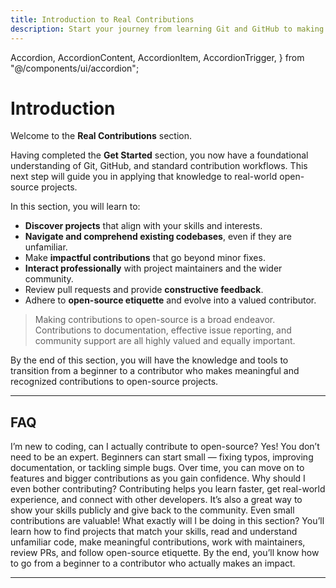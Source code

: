 ```yaml
---
title: Introduction to Real Contributions
description: Start your journey from learning Git and GitHub to making meaningful open-source contributions. Understand how to find projects, interact with communities, and contribute effectively.
---
```


  Accordion,
  AccordionContent,
  AccordionItem,
  AccordionTrigger,
} from "@/components/ui/accordion";

# Introduction

Welcome to the **Real Contributions** section.

Having completed the **Get Started** section, you now have a foundational understanding of Git, GitHub, and standard contribution workflows. This next step will guide you in applying that knowledge to real-world open-source projects.

In this section, you will learn to:

- **Discover projects** that align with your skills and interests.
- **Navigate and comprehend existing codebases**, even if they are unfamiliar.
- Make **impactful contributions** that go beyond minor fixes.
- **Interact professionally** with project maintainers and the wider community.
- Review pull requests and provide **constructive feedback**.
- Adhere to **open-source etiquette** and evolve into a valued contributor.

> Making contributions to open-source is a broad endeavor. Contributions to documentation, effective issue reporting, and community support are all highly valued and equally important.

By the end of this section, you will have the knowledge and tools to transition from a beginner to a contributor who makes meaningful and recognized contributions to open-source projects.

---

## FAQ

<Accordion type="single" collapsible>
  <AccordionItem value="q1">
    <AccordionTrigger>I’m new to coding, can I actually contribute to open-source?</AccordionTrigger>
    <AccordionContent>
        Yes! You don’t need to be an expert. Beginners can start small — fixing typos, improving documentation, or tackling simple bugs. Over time, you can move on to features and bigger contributions as you gain confidence.
    </AccordionContent>
  </AccordionItem>

<AccordionItem value="q2">
  <AccordionTrigger>Why should I even bother contributing?</AccordionTrigger>
  <AccordionContent>
    Contributing helps you learn faster, get real-world experience, and connect
    with other developers. It’s also a great way to show your skills publicly
    and give back to the community. Even small contributions are valuable!
  </AccordionContent>
</AccordionItem>

  <AccordionItem value="q3">
    <AccordionTrigger>What exactly will I be doing in this section?</AccordionTrigger>
    <AccordionContent>
        You’ll learn how to find projects that match your skills, read and understand unfamiliar code, make meaningful contributions, work with maintainers, review PRs, and follow open-source etiquette. By the end, you’ll know how to go from a beginner to a contributor who actually makes an impact.
    </AccordionContent>
  </AccordionItem>
</Accordion>

---

<ContributorTracker docPath="real-contributions/1-introduction.mdx" />
